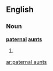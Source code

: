 ==English==

===Noun===
'''[[paternal]] [[aunt]]s'''

# {{plural of|[[paternal aunt]]}}

[[ar:paternal aunts]]